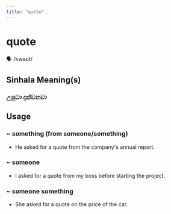 ```yaml
---
title: "quote"
---
```


# quote

🗣️ /kwəʊt/

## Sinhala Meaning(s)

### උපුටා දක්වනවා

## Usage

### ~ something (from someone/something)

- He asked for a quote from the company's annual report.


### ~ someone

- I asked for a quote from my boss before starting the project.


### ~ someone something

- She asked for a quote on the price of the car.



